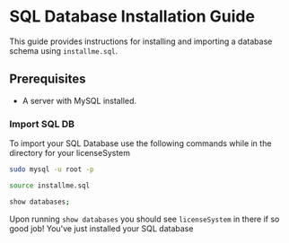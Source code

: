# SQL Database Installation Guide

This guide provides instructions for installing and importing a database schema using `installme.sql`.

## Prerequisites

- A server with MySQL installed.

### Import SQL DB

To import your SQL Database use the following commands while in the directory for your licenseSystem
```bash
sudo mysql -u root -p

source installme.sql

show databases;
```

Upon running `show databases` you should see `licenseSystem` in there if so good job! You've just installed your SQL database
